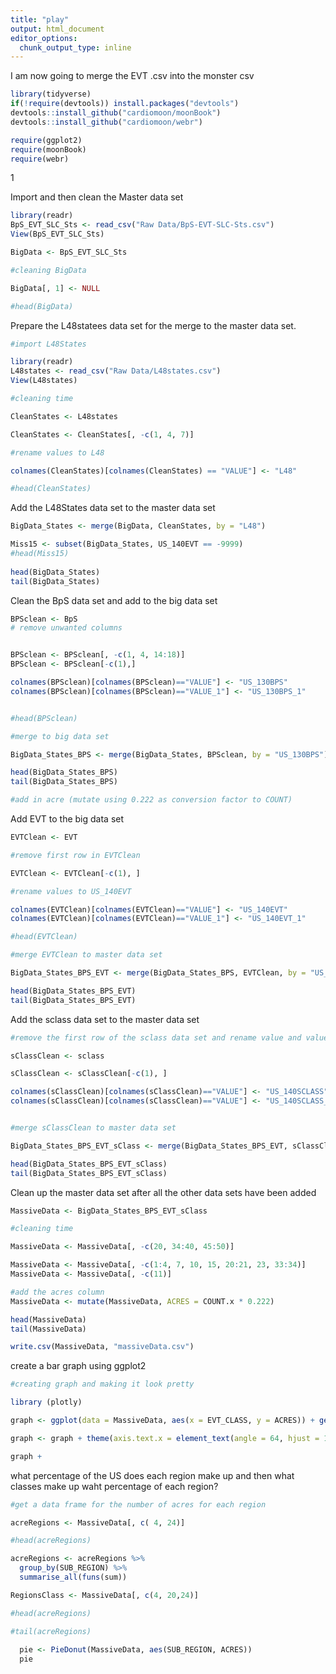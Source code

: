 ```yaml
---
title: "play"
output: html_document
editor_options: 
  chunk_output_type: inline
---
```



I am now going to merge the EVT .csv into the monster csv

```r
library(tidyverse)
if(!require(devtools)) install.packages("devtools")
devtools::install_github("cardiomoon/moonBook")
devtools::install_github("cardiomoon/webr")

require(ggplot2)
require(moonBook)
require(webr)

```
1

Import and then clean the Master data set

```r

library(readr)
BpS_EVT_SLC_Sts <- read_csv("Raw Data/BpS-EVT-SLC-Sts.csv")
View(BpS_EVT_SLC_Sts)

BigData <- BpS_EVT_SLC_Sts

#cleaning BigData

BigData[, 1] <- NULL

#head(BigData)

```


Prepare the L48statees data set for the merge to the master data set.

```r

#import L48States

library(readr)
L48states <- read_csv("Raw Data/L48states.csv")
View(L48states)

#cleaning time

CleanStates <- L48states

CleanStates <- CleanStates[, -c(1, 4, 7)] 

#rename values to L48

colnames(CleanStates)[colnames(CleanStates) == "VALUE"] <- "L48"

#head(CleanStates)
```


Add the L48States data set to the master data set

```r

BigData_States <- merge(BigData, CleanStates, by = "L48")

Miss15 <- subset(BigData_States, US_140EVT == -9999)
#head(Miss15)
  
head(BigData_States)
tail(BigData_States)

```


Clean the BpS data set and add to the big data set


```r
BPSclean <- BpS
# remove unwanted columns


BPSclean <- BPSclean[, -c(1, 4, 14:18)]
BPSclean <- BPSclean[-c(1),]

colnames(BPSclean)[colnames(BPSclean)=="VALUE"] <- "US_130BPS"
colnames(BPSclean)[colnames(BPSclean)=="VALUE_1"] <- "US_130BPS_1"


#head(BPSclean)

#merge to big data set

BigData_States_BPS <- merge(BigData_States, BPSclean, by = "US_130BPS")

head(BigData_States_BPS)
tail(BigData_States_BPS)

#add in acre (mutate using 0.222 as conversion factor to COUNT)
```

Add EVT to the big data set

```r

EVTClean <- EVT

#remove first row in EVTClean

EVTClean <- EVTClean[-c(1), ]

#rename values to US_140EVT

colnames(EVTClean)[colnames(EVTClean)=="VALUE"] <- "US_140EVT"
colnames(EVTClean)[colnames(EVTClean)=="VALUE_1"] <- "US_140EVT_1"

#head(EVTClean)

#merge EVTClean to master data set

BigData_States_BPS_EVT <- merge(BigData_States_BPS, EVTClean, by = "US_140EVT")

head(BigData_States_BPS_EVT)
tail(BigData_States_BPS_EVT)

```

Add the sclass data set to the master data set

```r

#remove the first row of the sclass data set and rename value and value1

sClassClean <- sclass

sClassClean <- sClassClean[-c(1), ]

colnames(sClassClean)[colnames(sClassClean)=="VALUE"] <- "US_140SCLASS"
colnames(sClassClean)[colnames(sClassClean)=="VALUE"] <- "US_140SCLASS_1"


#merge sClassClean to master data set

BigData_States_BPS_EVT_sClass <- merge(BigData_States_BPS_EVT, sClassClean, by = "US_140SCLASS")

head(BigData_States_BPS_EVT_sClass)
tail(BigData_States_BPS_EVT_sClass)

```


Clean up the master data set after all the other data sets have been added

```r

MassiveData <- BigData_States_BPS_EVT_sClass

#cleaning time

MassiveData <- MassiveData[, -c(20, 34:40, 45:50)]

MassiveData <- MassiveData[, -c(1:4, 7, 10, 15, 20:21, 23, 33:34)]
MassiveData <- MassiveData[, -c(11)]

#add the acres column
MassiveData <- mutate(MassiveData, ACRES = COUNT.x * 0.222)

head(MassiveData)
tail(MassiveData)

write.csv(MassiveData, "massiveData.csv")

```


create a bar graph using ggplot2

```r
#creating graph and making it look pretty

library (plotly)

graph <- ggplot(data = MassiveData, aes(x = EVT_CLASS, y = ACRES)) + geom_bar(stat = "identity", width = 0.25)

graph <- graph + theme(axis.text.x = element_text(angle = 64, hjust = 1))

graph + 

```

what percentage of the US does each region make up and then what classes make up waht percentage of each region?

```r
#get a data frame for the number of acres for each region

acreRegions <- MassiveData[, c( 4, 24)]

#head(acreRegions)

acreRegions <- acreRegions %>%
  group_by(SUB_REGION) %>%
  summarise_all(funs(sum))

RegionsClass <- MassiveData[, c(4, 20,24)]

#head(acreRegions)

#tail(acreRegions)
  
  pie <- PieDonut(MassiveData, aes(SUB_REGION, ACRES))
  pie


```





